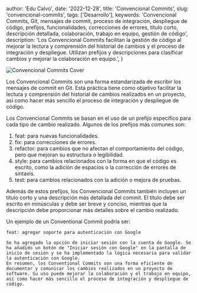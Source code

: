 

  author: 'Edu Calvo',
  date: '2022-12-28',
  title: 'Convencional Commits',
  slug: 'convencional-commits',
  tags: ['Desarrollo'],
  keywords:
    'Convencional Commits, Git, mensajes de commit, proceso de integración, despliegue de código, prefijos, funcionalidades, correcciones de errores, título corto, descripción detallada, colaboración, trabajo en equipo, gestión de código',
  description:
    'Los Convencional Commits facilitan la gestión de código al mejorar la lectura y comprensión del historial de cambios y el proceso de integración y despliegue. Utilizan prefijos y descripciones para clasificar cambios y mejorar la colaboración en equipo.',
}


<Image
  className="w-full rounded-md"
  src={coverImg}
  alt="Convencional Commits Cover"
  placeholder="blur"
  priority
/>

Los Convencional Commits son una forma estandarizada de escribir los mensajes de commit en Git. Esta práctica tiene como objetivo facilitar la lectura y comprensión del historial de cambios realizados en un proyecto, así como hacer más sencillo el proceso de integración y despliegue de código.

Los Convencional Commits se basan en el uso de un prefijo específico para cada tipo de cambio realizado. Algunos de los prefijos más comunes son:

1. feat: para nuevas funcionalidades.
2. fix: para correcciones de errores.
3. refactor: para cambios que no afectan el comportamiento del código, pero que mejoran su estructura o legibilidad.
4. style: para cambios relacionados con la forma en que el código es escrito, como la adición de espacios o la corrección de errores de sintaxis.
5. test: para cambios relacionados con la adición o mejora de pruebas.

Además de estos prefijos, los Convencional Commits también incluyen un título corto y una descripción más detallada del commit. El título debe ser escrito en minúsculas y debe ser breve y conciso, mientras que la descripción debe proporcionar más detalles sobre el cambio realizado.

Un ejemplo de un Conventional Commit podría ser:

```shell
feat: agregar soporte para autenticación con Google

Se ha agregado la opción de iniciar sesión con la cuenta de Google. Se ha añadido un botón de "Iniciar sesión con Google" en la pantalla de inicio de sesión y se ha implementado la lógica necesaria para validar la autenticación con Google.
En resumen, los Conventional Commits son una forma eficiente de documentar y comunicar los cambios realizados en un proyecto de software. Su uso puede mejorar la colaboración y el trabajo en equipo, así como hacer más sencillo el proceso de integración y despliegue de código.
```
